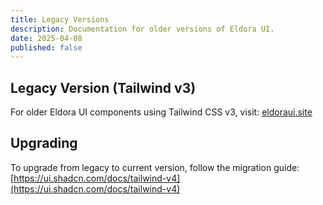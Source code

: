 ```yaml
---
title: Legacy Versions
description: Documentation for older versions of Eldora UI.
date: 2025-04-08
published: false
---
```


## Legacy Version (Tailwind v3)

For older Eldora UI components using Tailwind CSS v3, visit: [eldoraui.site](https://eldoraui.site)

## Upgrading

To upgrade from legacy to current version, follow the migration guide: [https://ui.shadcn.com/docs/tailwind-v4](https://ui.shadcn.com/docs/tailwind-v4)
